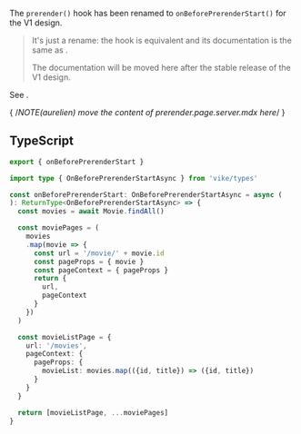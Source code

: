 
The `prerender()` hook has been renamed to `onBeforePrerenderStart()` for the V1 design.

> It's just a rename: the hook is equivalent and its documentation is the same as <Link href="/prerender" />.
>
> The documentation will be moved here after the stable release of the V1 design.

See <Link href="/migration/v1-design#renamed-hooks" />.

{ /*NOTE(aurelien) move the content of prerender.page.server.mdx here*/ }

## TypeScript

```ts
export { onBeforePrerenderStart }

import type { OnBeforePrerenderStartAsync } from 'vike/types'

const onBeforePrerenderStart: OnBeforePrerenderStartAsync = async (
): ReturnType<OnBeforePrerenderStartAsync> => {
  const movies = await Movie.findAll()

  const moviePages = (
    movies
    .map(movie => {
      const url = '/movie/' + movie.id
      const pageProps = { movie }
      const pageContext = { pageProps }
      return {
        url,
        pageContext
      }
    })
  )

  const movieListPage = {
    url: '/movies',
    pageContext: {
      pageProps: {
        movieList: movies.map(({id, title}) => ({id, title})
      }
    }
  }

  return [movieListPage, ...moviePages]
}
```

<HookTypeScriptHints
  hookTypeName="onBeforePrerenderStart"
  wrongDefinition="const onBeforePrerenderStart: OnBeforePrerenderStartAsync = async () => {"
/>
